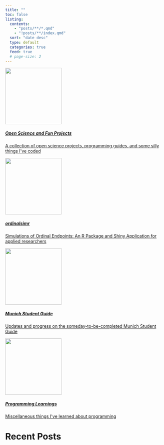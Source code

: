```yaml
---
title: ""
toc: false
listing:
  contents:
    - "posts/**/*.qmd"
    - "!posts/**/index.qmd"
  sort: "date desc"
  type: default
  categories: true
  feed: true
  # page-size: 2
---
```



```{=html}


<div class="quarto-listing quarto-listing-container-grid">
   <div class="list grid quarto-listing-cols-2">
      <div class="g-col-1" data-index="0">
         <a class="quarto-grid-link" href="posts/ordinalsimr/index.qmd" data-original-href="posts/ordinalsimr/index.qmd">
            <div class="quarto-grid-item card h-100 card-left">
               <p class="card-img-top">
                  <img loading="lazy" src="./posts/munichstudentguide/Golde33443.jpg" class="thumbnail-image card-img" style="height: 180px">
               </p>
               <div class="card-body post-contents">
                  <h5 class="no-anchor card-title listing-title">
                     Open Science and Fun Projects
                  </h5>
                  <div class="card-text listing-description">
                     A collection of open science projects, programming guides, and some silly things I've coded
                  </div>
                  <div class="card-attribution card-text-small justify">
                  </div>
               </div>
         </a>
         </div>
      </div>
      <div class="g-col-1" data-index="1">
         <a class="quarto-grid-link" href="posts/ordinalsimr/index.qmd" data-original-href="posts/ordinalsimr/index.qmd">
            <div class="quarto-grid-item card h-100 card-left">
               <p class="card-img-top">
                  <img loading="lazy" src="./posts/munichstudentguide/Golde33443.jpg" class="thumbnail-image card-img" style="height: 180px">
               </p>
               <div class="card-body post-contents">
                  <h5 class="no-anchor card-title listing-title">
                    ordinalsimr
                  </h5>
                  <div class="card-text listing-description">
                     Simulations of Ordinal Endpoints: An R Package and Shiny Application for applied researchers
                  </div>
                  <div class="card-attribution card-text-small justify">
                  </div>
               </div>
         </a>
         </div>
      </div>
   </div>
</div>


<div class="quarto-listing quarto-listing-container-grid">
   <div class="list grid quarto-listing-cols-2">
      <div class="g-col-1" data-index="0">
         <a class="quarto-grid-link" href="posts/munichstudentguide/index.qmd" data-original-href="posts/munichstudentguide/index.qmd">
            <div class="quarto-grid-item card h-100 card-left">
               <p class="card-img-top">
                  <img loading="lazy" src="./posts/munichstudentguide/Golde33443.jpg" class="thumbnail-image card-img" style="height: 180px">
               </p>
               <div class="card-body post-contents">
                  <h5 class="no-anchor card-title listing-title">
                     Munich Student Guide
                  </h5>
                  <div class="card-text listing-description">
                     Updates and progress on the someday-to-be-completed Munich Student Guide
                  </div>
                  <div class="card-attribution card-text-small justify">
                  </div>
               </div>
         </a>
         </div>
      </div>
      <div class="g-col-1" data-index="1">
         <a class="quarto-grid-link" href="posts/ordinalsimr/index.qmd" data-original-href="posts/ordinalsimr/index.qmd">
            <div class="quarto-grid-item card h-100 card-left">
               <p class="card-img-top">
                  <img loading="lazy" src="./posts/munichstudentguide/Golde33443.jpg" class="thumbnail-image card-img" style="height: 180px">
               </p>
               <div class="card-body post-contents">
                  <h5 class="no-anchor card-title listing-title">
                     Programming Learnings
                  </h5>
                  <div class="card-text listing-description">
                     Miscellaneous things I've learned about programming
                  </div>
                  <div class="card-attribution card-text-small justify">
                  </div>
               </div>
         </a>
         </div>
      </div>
   </div>
</div>
```



# Recent Posts
